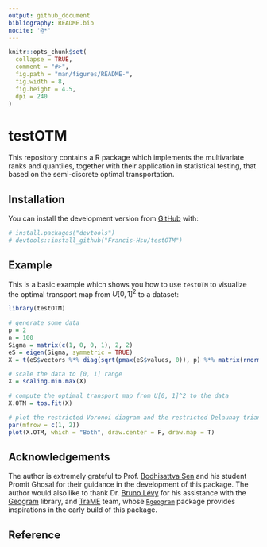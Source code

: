 ```yaml
---
output: github_document
bibliography: README.bib
nocite: '@*'
---
```


<!-- README.md is generated from README.Rmd. Please edit that file -->

```r
knitr::opts_chunk$set(
  collapse = TRUE,
  comment = "#>",
  fig.path = "man/figures/README-",
  fig.width = 8,
  fig.height = 4.5,
  dpi = 240
)
```
# testOTM

<!-- badges: start -->
<!-- badges: end -->

This repository contains a R package which implements the multivariate ranks and quantiles, together with their application in statistical testing, that based on the semi-discrete optimal transportation.

## Installation

<!--
You can install the released version of testOTM from [CRAN](https://CRAN.R-project.org) with:

``` r
install.packages("testOTM")
```
-->
You can install the development version from [GitHub](https://github.com/) with:

``` r
# install.packages("devtools")
# devtools::install_github("Francis-Hsu/testOTM")
```
## Example

This is a basic example which shows you how to use `testOTM` to visualize the optimal transport map from $U[0, 1]^2$ to a dataset:

```r
library(testOTM)

# generate some data
p = 2
n = 100
Sigma = matrix(c(1, 0, 0, 1), 2, 2)
eS = eigen(Sigma, symmetric = TRUE)
X = t(eS$vectors %*% diag(sqrt(pmax(eS$values, 0)), p) %*% matrix(rnorm(p * n), p))

# scale the data to [0, 1] range
X = scaling.min.max(X)

# compute the optimal transport map from U[0, 1]^2 to the data
X.OTM = tos.fit(X)

# plot the restricted Voronoi diagram and the restricted Delaunay triangulation
par(mfrow = c(1, 2))
plot(X.OTM, which = "Both", draw.center = F, draw.map = T)
```

## Acknowledgements
The author is extremely grateful to Prof. [Bodhisattva Sen](http://www.stat.columbia.edu/~bodhi/Bodhi/Welcome.html) and his student Promit Ghosal for their guidance in the development of this package. The author would also like to thank Dr. [Bruno Lévy](https://members.loria.fr/BLevy/) for his assistance with the [Geogram](http://alice.loria.fr/index.php/software/4-library/75-geogram.html) library, and [TraME](http://www.trame-project.com/) team, whose [`Rgeogram`](https://github.com/TraME-Project/Rgeogram) package provides inspirations in the early build of this package.

## Reference
